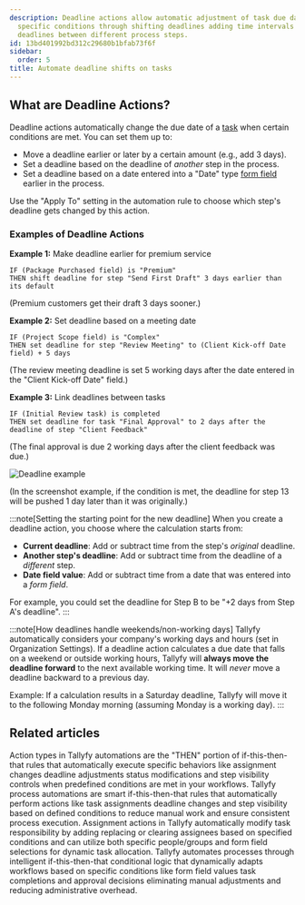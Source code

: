 ```yaml
---
description: Deadline actions allow automatic adjustment of task due dates based on
  specific conditions through shifting deadlines adding time intervals or linking
  deadlines between different process steps.
id: 13bd401992bd312c29680b1bfab73f6f
sidebar:
  order: 5
title: Automate deadline shifts on tasks
---
```


## What are Deadline Actions?

Deadline actions automatically change the due date of a [task](/products/pro/tracking-and-tasks/tasks/) when certain conditions are met. You can set them up to:

- Move a deadline earlier or later by a certain amount (e.g., add 3 days).
- Set a deadline based on the deadline of *another* step in the process.
- Set a deadline based on a date entered into a "Date" type [form field](/products/pro/tracking-and-tasks/tasks/what-are-form-fields-in-tallyfy/) earlier in the process.

Use the "Apply To" setting in the automation rule to choose which step's deadline gets changed by this action.

### Examples of Deadline Actions

**Example 1:** Make deadline earlier for premium service
```
IF (Package Purchased field) is "Premium"
THEN shift deadline for step "Send First Draft" 3 days earlier than its default
```
(Premium customers get their draft 3 days sooner.)

**Example 2:** Set deadline based on a meeting date
```
IF (Project Scope field) is "Complex"
THEN set deadline for step "Review Meeting" to (Client Kick-off Date field) + 5 days
```
(The review meeting deadline is set 5 working days after the date entered in the "Client Kick-off Date" field.)

**Example 3:** Link deadlines between tasks
```
IF (Initial Review task) is completed
THEN set deadline for task "Final Approval" to 2 days after the deadline of step "Client Feedback"
```
(The final approval is due 2 working days after the client feedback was due.)

![Deadline example](https://screenshots.tallyfy.com/tallyfy%2Fpro%2Fdesktop-light-deadline-automation-example.png)

(In the screenshot example, if the condition is met, the deadline for step 13 will be pushed 1 day later than it was originally.)

:::note[Setting the starting point for the new deadline]
When you create a deadline action, you choose where the calculation starts from:

- **Current deadline**: Add or subtract time from the step's *original* deadline.
- **Another step's deadline**: Add or subtract time from the deadline of a *different* step.
- **Date field value**: Add or subtract time from a date that was entered into a *form field*.

For example, you could set the deadline for Step B to be "+2 days from Step A's deadline".
:::

:::note[How deadlines handle weekends/non-working days]
Tallyfy automatically considers your company's working days and hours (set in Organization Settings). If a deadline action calculates a due date that falls on a weekend or outside working hours, Tallyfy will **always move the deadline forward** to the next available working time. It will *never* move a deadline backward to a previous day.

Example: If a calculation results in a Saturday deadline, Tallyfy will move it to the following Monday morning (assuming Monday is a working day).
:::


## Related articles
<CardGrid>
<LinkTitleCard header="<b>Automations > Actions</b>" href="/products/pro/documenting/templates/automations/actions/" > Action types in Tallyfy automations are the "THEN" portion of if-this-then-that rules that automatically execute specific behaviors like assignment changes deadline adjustments status modifications and step visibility controls when predefined conditions are met in your workflows. </LinkTitleCard>
<LinkTitleCard header="<b>Templates > Automations</b>" href="/products/pro/documenting/templates/automations/" > Tallyfy process automations are smart if-this-then-that rules that automatically perform actions like task assignments deadline changes and step visibility based on defined conditions to reduce manual work and ensure consistent process execution. </LinkTitleCard>
<LinkTitleCard header="<b>Actions > Automate task assignments</b>" href="/products/pro/documenting/templates/automations/actions/asignment-actions/" > Assignment actions in Tallyfy automatically modify task responsibility by adding replacing or clearing assignees based on specified conditions and can utilize both specific people/groups and form field selections for dynamic task allocation. </LinkTitleCard>
<LinkTitleCard header="<b>Tutorials > Create an automation</b>" href="/products/pro/tutorials/how-can-tallyfy-automate-and-streamline-my-processes/" > Tallyfy automates processes through intelligent if-this-then-that conditional logic that dynamically adapts workflows based on specific conditions like form field values task completions and approval decisions eliminating manual adjustments and reducing administrative overhead. </LinkTitleCard>
</CardGrid>